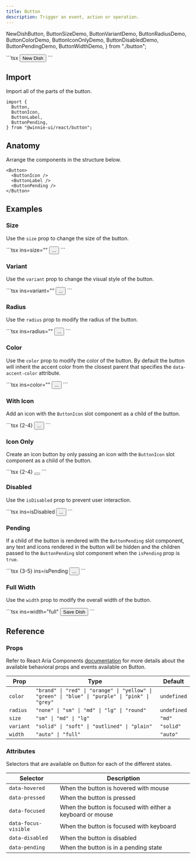 ```yaml
---
title: Button
description: Trigger an event, action or operation.
---
```


  NewDishButton,
  ButtonSizeDemo,
  ButtonVariantDemo,
  ButtonRadiusDemo,
  ButtonColorDemo,
  ButtonIconOnlyDemo,
  ButtonDisabledDemo,
  ButtonPendingDemo,
  ButtonWidthDemo,
} from "./button";


<Demo>
  <NewDishButton client:load />
  <Fragment slot="footer">
    ```tsx
    <Button>
      <ButtonIcon>
        <Utensils />
      </ButtonIcon>
      <ButtonLabel>New Dish</ButtonLabel>
    </Button>
    ```
  </Fragment>
</Demo>

## Import

Import all of the parts of the button.

```tsx
import {
  Button,
  ButtonIcon,
  ButtonLabel,
  ButtonPending,
} from "@winnie-ui/react/button";
```

## Anatomy

Arrange the components in the structure below.

```tsx
<Button>
  <ButtonIcon />
  <ButtonLabel />
  <ButtonPending />
</Button>
```

## Examples

### Size

Use the `size` prop to change the size of the button.

<Demo>
  <ButtonSizeDemo client:load />
  <Fragment slot="footer">
    ```tsx ins=size="<size>"
    <Button size="<size>">...</Button>
    ```
  </Fragment>
</Demo>

### Variant

Use the `variant` prop to change the visual style of the button.

<Demo>
  <ButtonVariantDemo client:load />
  <Fragment slot="footer">
    ```tsx ins=variant="<variant>"
    <Button variant="<variant>">...</Button>
    ```
  </Fragment>
</Demo>

### Radius

Use the `radius` prop to modify the radius of the button.

<Demo>
  <ButtonRadiusDemo client:load />
  <Fragment slot="footer">
    ```tsx ins=radius="<radius>"
    <Button radius="<radius>">...</Button>
    ```
  </Fragment>
</Demo>

### Color 

Use the `color` prop to modify the color of the button. By default the button will inherit the accent color from the closest parent that specifies the `data-accent-color` attribute.

<Demo>
  <ButtonColorDemo client:load />
  <Fragment slot="footer">
    ```tsx ins=color="<variant>"
    <Button color="<variant>">...</Button>
    ```
  </Fragment>
</Demo>

### With Icon

Add an icon with the `ButtonIcon` slot component as a child of the button.

<Demo>
  <NewDishButton client:load />
  <Fragment slot="footer">
    ```tsx {2-4}
    <Button>
      <ButtonIcon>
        <Utensils />
      </ButtonIcon>
      ...
    </Button>
    ```
  </Fragment>
</Demo>

### Icon Only

Create an icon button by only passing an icon with the `ButtonIcon` slot component as a child of the button.

<Demo>
  <ButtonIconOnlyDemo client:load />
  <Fragment slot="footer">
    ```tsx {2-4}
    <Button>
      <ButtonIcon>
        <Utensils />
      </ButtonIcon>
    </Button>
    ```
  </Fragment>
</Demo>

### Disabled

Use the `isDisabled` prop to prevent user interaction.

<Demo>
  <ButtonDisabledDemo client:load />
  <Fragment slot="footer">
    ```tsx ins=isDisabled
    <Button isDisabled>...</Button>
    ```
  </Fragment>
</Demo>

### Pending

If a child of the button is rendered with the `ButtonPending` slot component, any text and icons rendered in the button will be hidden and the children passed to the `ButtonPending` slot component when the `isPending` prop is `true`.

<Demo>
  <ButtonPendingDemo client:load />
  <Fragment slot="footer">
    ```tsx {3-5} ins=isPending
    <Button isPending>
      ...
      <ButtonPending>
        <Loader />
      </ButtonPending>
    </Button>
    ```
  </Fragment>
</Demo>

### Full Width

Use the `width` prop to modify the overall width of the button.

<Demo>
  <ButtonWidthDemo client:load/>
  <Fragment slot="footer">
    ```tsx ins=width="full"
    <Button width="full">
      Save Dish
    </Button>
    ```
  </Fragment>
</Demo>

## Reference

### Props

Refer to React Aria Components [documentation](https://react-spectrum.adobe.com/react-aria/Button.html#props) for more details about the available behavioral props and events available on Button.

| Prop | Type | Default |
| ------------- | ------------------------------------------- | --- |
| `color` | `"brand" \| "red" \| "orange" \| "yellow" \| "green" \| "blue" \| "purple" \| "pink" \| "grey"` | `undefined` |
| `radius` | `"none" \| "sm" \| "md" \| "lg" \| "round"` | `undefined` |
| `size`   | `"sm" \| "md" \| "lg"`                      | `"md"` |
| `variant`   | `"solid" \| "soft" \| "outlined" \| "plain"`                      | `"solid"` |
| `width`  | `"auto" \| "full"`                            | `"auto"`|

### Attributes

Selectors that are available on Button for each of the different states. 

| Selector | Description |
| ---------| ------------|
| `data-hovered`  | When the button is hovered with mouse |
| `data-pressed`  | When the button is pressed |
| `data-focused`  | When the button is focused with either a keyboard or mouse |
| `data-focus-visible`  | When the button is focused with keyboard |
| `data-disabled`  | When the button is disabled |
| `data-pending`  | When the button is in a pending state |
